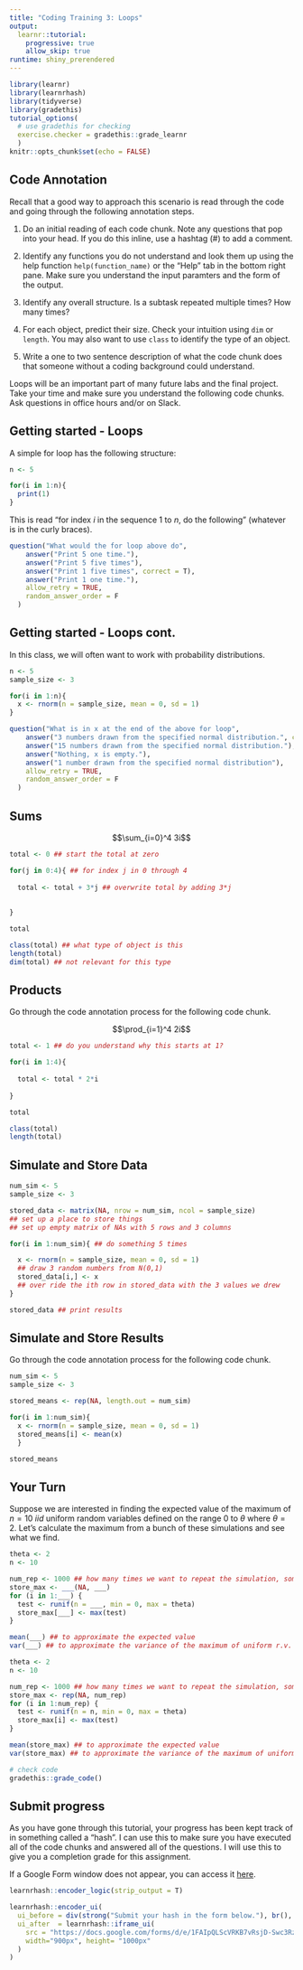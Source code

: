 ```yaml
---
title: "Coding Training 3: Loops"
output: 
  learnr::tutorial:
    progressive: true
    allow_skip: true
runtime: shiny_prerendered
---
```


```r
library(learnr)
library(learnrhash)
library(tidyverse)
library(gradethis)
tutorial_options(
  # use gradethis for checking
  exercise.checker = gradethis::grade_learnr
  )
knitr::opts_chunk$set(echo = FALSE)
```

## Code Annotation

Recall that a good way to approach this scenario is read through the code and going through the following annotation steps.

  
1. Do an initial reading of each code chunk. Note any questions that pop into your head. If you do this inline, use a hashtag (#) to add a comment.
    
2. Identify any functions you do not understand and look them up using the help function `help(function_name)` or the "Help" tab in the bottom right pane. Make sure you understand the input paramters and the form of the output. 
    
3. Identify any overall structure. Is a subtask repeated multiple times? How many times?
      
4. For each object, predict their size. Check your intuition using `dim` or `length`. You may also want to use `class` to identify the type of an object.
    
5. Write a one to two sentence description of what the code chunk does that someone without a coding background could understand.

Loops will be an important part of many future labs and the final project. Take your time and make sure you understand the following code chunks. Ask questions in office hours and/or on Slack.

## Getting started - Loops

A simple for loop has the following structure:

```r
n <- 5

for(i in 1:n){
  print(1)
}
```

This is read "for index $i$ in the sequence 1 to $n$, do the following" (whatever is in the curly braces). 

```r
question("What would the for loop above do",
    answer("Print 5 one time."),
    answer("Print 5 five times"),
    answer("Print 1 five times", correct = T),
    answer("Print 1 one time."),
    allow_retry = TRUE,
    random_answer_order = F
  )
```

## Getting started - Loops cont.

In this class, we will often want to work with probability distributions. 

```r
n <- 5
sample_size <- 3

for(i in 1:n){
  x <- rnorm(n = sample_size, mean = 0, sd = 1)
}
```

```r
question("What is in x at the end of the above for loop",
    answer("3 numbers drawn from the specified normal distribution.", correct = T),
    answer("15 numbers drawn from the specified normal distribution."),
    answer("Nothing, x is empty."),
    answer("1 number drawn from the specified normal distribution"),
    allow_retry = TRUE,
    random_answer_order = F
  )
```


## Sums

$$\sum_{i=0}^4 3i$$

```r
total <- 0 ## start the total at zero

for(j in 0:4){ ## for index j in 0 through 4
  
  total <- total + 3*j ## overwrite total by adding 3*j 
  
  
}

total

class(total) ## what type of object is this
length(total)
dim(total) ## not relevant for this type
```


## Products

Go through the code annotation process for the following code chunk.

$$\prod_{i=1}^4 2i$$

```r
total <- 1 ## do you understand why this starts at 1?

for(i in 1:4){
  
  total <- total * 2*i
  
}

total

class(total)
length(total)
```

## Simulate and Store Data


```r
num_sim <- 5 
sample_size <- 3

stored_data <- matrix(NA, nrow = num_sim, ncol = sample_size)
## set up a place to store things
## set up empty matrix of NAs with 5 rows and 3 columns

for(i in 1:num_sim){ ## do something 5 times

  x <- rnorm(n = sample_size, mean = 0, sd = 1) 
  ## draw 3 random numbers from N(0,1)
  stored_data[i,] <- x
  ## over ride the ith row in stored_data with the 3 values we drew
}

stored_data ## print results
```

## Simulate and Store Results

Go through the code annotation process for the following code chunk.

```r
num_sim <- 5
sample_size <- 3

stored_means <- rep(NA, length.out = num_sim)

for(i in 1:num_sim){
  x <- rnorm(n = sample_size, mean = 0, sd = 1)
  stored_means[i] <- mean(x)
  }

stored_means
```

## Your Turn

Suppose we are interested in finding the expected value of the maximum of $n = 10$ $iid$ uniform random variables defined on the range 0 to $\theta$ where $\theta = 2$. Let's calculate the maximum from a bunch of these simulations and see what we find. 

```r
theta <- 2 
n <- 10 

num_rep <- 1000 ## how many times we want to repeat the simulation, something fairly large
store_max <- ___(NA, ___)
for (i in 1:___) {
  test <- runif(n = ___, min = 0, max = theta)
  store_max[___] <- max(test)
}

mean(___) ## to approximate the expected value
var(___) ## to approximate the variance of the maximum of uniform r.v.
```

```r
theta <- 2 
n <- 10 

num_rep <- 1000 ## how many times we want to repeat the simulation, something fairly large
store_max <- rep(NA, num_rep)
for (i in 1:num_rep) {
  test <- runif(n = n, min = 0, max = theta)
  store_max[i] <- max(test)
}

mean(store_max) ## to approximate the expected value
var(store_max) ## to approximate the variance of the maximum of uniform r.v.
```

```r
# check code
gradethis::grade_code()
```



## Submit progress

As you have gone through this tutorial, your progress has been kept track of in something called a "hash". I can use this to make sure you have executed all of the code chunks and answered all of the questions. I will use this to give you a completion grade for this assignment. 

If a Google Form window does not appear, you can access it [here](https://docs.google.com/forms/d/e/1FAIpQLScVRKB7vRsjD-Swc3RzSc01G-eCDZF4cYI3TI89dYOhTMdW2Q/viewform).

```r
learnrhash::encoder_logic(strip_output = T)
```

```r
learnrhash::encoder_ui(
  ui_before = div(strong("Submit your hash in the form below."), br(), br()),
  ui_after  = learnrhash::iframe_ui(
    src = "https://docs.google.com/forms/d/e/1FAIpQLScVRKB7vRsjD-Swc3RzSc01G-eCDZF4cYI3TI89dYOhTMdW2Q/viewform", 
    width="900px", height= "1000px"
  )
)
```


